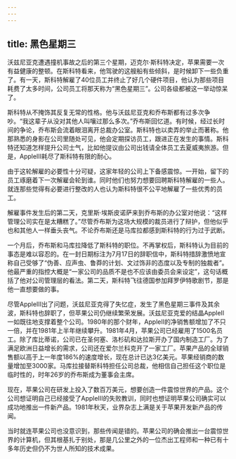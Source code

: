 ```yaml
---
---
---
```

title: 黑色星期三
---




沃兹尼亚克遭遇撞机事故之后的第三个星期，迈克尔·斯科特决定，苹果需要一次有益健康的整顿。在斯科特看来，他驾驶的这艘船有些倾斜，是时候卸下一些负重了。有一天，斯科特解雇了40位员工并终止了好几个硬件项目，他认为那些项目耗费了太多时间，公司员工将那天称为“黑色星期三”。公司各级都被这一举动惊呆了。

斯科特从不掩饰其反复无常的性格。他与沃兹尼亚克和乔布斯都有过多次争吵。“我这辈子从没对其他人叫嚷过那么多次。”乔布斯回忆道。有时候，经过长时间的争论，乔布斯会流着眼泪离开总裁办公室。斯科特也以卖弄的举止而著称。他那熟悉的身影在公司里随处可见，他会定期探访员工，跟进正在发生的事情。斯科特还知道怎样提升公司士气，比如他提议由公司出钱请全体员工去夏威夷旅游。但是，AppleIII耗尽了斯科特有限的耐心。

由于这轮解雇的必要性十分可疑，这家年轻的公司上下备感震惊。一开始，留下的员工琢磨着下一次解雇会轮到谁。同时他们也努力想要回聘斯科特解雇的一些人。就连那些觉得有必要进行整改的人也认为斯科特很不公平地解雇了一些优秀的员工。

解雇事件发生后的第二天，克里斯·埃斯皮诺萨来到乔布斯的办公室对他说：“这样管理公司实在是太糟糕了。”尽管乔布斯为这场大规模的裁员进行了辩护，但他似乎也和其他人一样垂头丧气。不论乔布斯还是马库拉都感到斯科特的行为过于武断。

一个月后，乔布斯和马库拉降低了斯科特的职位。不再掌权后，斯科特认为目前的事态是难以容忍的。在一封日期标注为7月17日的辞职信中，斯科特措辞激愤地宣称自己受够了“伪善、应声虫、鲁莽的计划、文过饰非的态度以及专制的独裁者”。他最严重的指控大概是“一家公司的品质不是也不应该由委员会来设定”，这句话概括了他对公司管理层的看法。第二天，斯科特飞往德国参加拜罗伊特歌剧节，那是他一直想要做的事。

尽管AppleIII出了问题，沃兹尼亚克得了失忆症，发生了黑色星期三事件及其余波，斯科特也辞职了，但苹果公司仍继续繁荣发展。沃兹尼亚克爱的结晶AppleII一如既往地支撑着整个公司。1980年的那个财年，AppleII的净销售额增加了不只一倍，并在1981年上半年继续攀升。1981年4月，苹果公司已经雇用了1500名员工。除了库比蒂诺，公司已在圣何塞、洛杉矶和达拉斯开办了国内制造工厂。为了满足欧洲日益增长的需求，公司还在爱尔兰科克开了一家工厂。苹果产品的全球销售额以高于上一年度186%的速度增长，现在总计已达3亿美元。苹果经销商的数量增加至3000家。马库拉接替斯科特担任公司总裁，他相信自己担任这个职位是临时性的，时年26岁的乔布斯成为董事会主席。

现在，苹果公司在研发上投入了数百万美元，想要创造一件震惊世界的产品。这个公司想证明自己已经接受了AppleIII的失败教训，同时也想证明苹果公司确实可以成功地推出一件新产品。1981年秋天，业界杂志上满是关于苹果开发新产品的传闻。

当时就连苹果公司也没意识到，那些传闻是错的。苹果公司的确会推出一台震惊世界的计算机，但其根基扎于别处，那是几公里之外的一位杰出工程师和一种已有十多年历史但仍不为世人所知的技术成果。